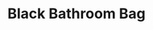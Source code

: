 ---
title: "Black Bathroom Bag"
subtitle: ""
creator: ""
categories: ["clothes"]
featuredImage: "../src/assets/images/item/clothes/DSC02962.png"
views: ["../src/assets/images/item/clothes/DSC02962.png","../src/assets/images/item/clothes/DSC02963.png"]
nextItem: []
---
